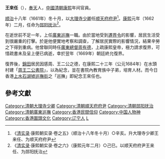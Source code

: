 {{Wikisourceshas|展界復鄉疏|展界復鄉遺疏}}
'''王來任'''（{{bd|17世纪|？|1668年|catIdx=W王}}），[[奉天府|奉天]]人，[[中國|中國]][[清朝|清朝]][[康熙|康熙]]年间官員。

[[顺治|顺治]]十八年（1661年）冬十月，以[[大理寺少卿|大理寺少卿]]任[[顺天府|顺天府]][[府尹|府尹]]<ref>《[[清实录|清实录]]·康熙朝实录·卷之五》（顺治十八年冬十月）○辛亥。升大理寺少卿王来任、为顺天府府尹</ref>。[[康熙|康熙]]元年（1662年）二月，任命为[[郧阳抚治|郧阳抚治]]<ref>《[[清实录|清实录]]·康熙朝实录·卷之六》（康熙元年二月）○己巳。以顺天府府尹王来任、为郧阳抚治</ref>。

在逝世前不足一年，上任[[廣東|廣東]][[巡撫|巡撫]]一職。由於當地受到[[遷界令|遷界令]]的影響，居民生活受到很嚴重的打擊。於是他便實地考察和調查，了解居民實際的影響情況，結果辛勞之下得到重病。他曾聯同時任[[兩廣總督|廣東總督]][[周有德|周有德]]，上疏康熙皇帝，極力請求復界，可惜疏書未及呈上便已病逝，幸於翌年（1669年）朝廷終允復界。

復界後，[[錦田|錦田]]居民因感周、王二公之德，在康熙二十三年（公元1684年）在水頭村建「[[周王二公書院|周王二公書院]]」，以為紀念，並在書院內教育族中子弟，培育人材。而今日香港[[上水|上水]][[石湖墟|石湖墟]][[巡撫街|巡撫街]]之「巡撫」即紀念王來任也。

==參考文獻==
{{Reflist|2}}

[[Category:清朝大理寺少卿|Category:清朝大理寺少卿]]
[[Category:清朝順天府府尹|Category:清朝順天府府尹]]
[[Category:清朝郧阳抚治|Category:清朝郧阳抚治]]
[[Category:清朝廣東巡撫|Category:清朝廣東巡撫]]
[[Category:香港民間信仰|Category:香港民間信仰]]
[[Category:中国人物神|Category:中国人物神]]
[[Category:香港圍頭文化|Category:香港圍頭文化]]
[[Category:辽宁人|Category:辽宁人]]
[[Category:王姓|L]]